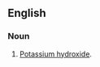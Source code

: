 ==English==

===Noun===
{{en-noun|-}}

# {{lb|en|dated}} [[potassium hydroxide|Potassium hydroxide]].